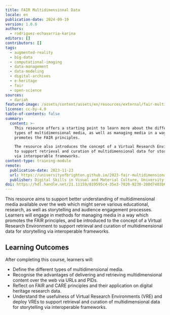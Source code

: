 ```yaml
---
title: FAIR Multidimensional Data
locale: en
publication-date: 2024-09-19
version: 1.0.0
authors:
  - rodriguez-echavarria-karina
editors: []
contributors: []
tags:
  - augmented-reality
  - big-data
  - computational-imaging
  - data-management
  - data-modeling
  - digital-archives
  - e-heritage
  - fair
  - open-science
sources:
  - dariah
featured-image: /assets/content/assets/en/resources/external/fair-multidimensional-data/featured-image.png
license: cc-by-4.0
table-of-contents: false
summary:
  content: >-
    This resource offers a starting point to learn more about the different
    types of multidimensional media, as well as managing media in a way which
    promotes the FAIR principles.

    The resource also introduces the concept of a Virtual Research Environment
    to support retrieval and curation of multidimensional data for storytelling
    via interoperable frameworks.
content-type: training-module
remote:
  publication-date: 2023-11-23
  url: https://universityofbrighton.github.io/2023-fair-multidimensional-media/
  publisher: Digital Skills in Visual and Material Culture, University of Brighton
doi: https://hdl.handle.net/21.11159/019595c4-35e3-7020-8230-280d7403b698
---
```

This resource aims to support better understanding of multidimensional media available over the web which might serve various educational, research, as well as storytelling and audience engagement processes.  Learners will engage in methods for managing media in a way which promotes the FAIR principles, and be introduced to the concept of a Virtual Research Environment to support retrieval and curation of multidimensional data for storytelling via interoperable frameworks.

## **Learning Outcomes**

After completing this course, learners will:

* Define the different types of multidimensional media.
* Recognise the advantages of delivering and retrieving multidimensional content over the web via URLs and PIDs.
* Reflect on FAIR and CARE principles and their application on digital heritage research data.
* Understand the usefulness of Virtual Research Environments (VRE) and deploy VREs to support retrieval and curation of multidimensional data for storytelling via interoperable frameworks.

<ExternalResource title="Interested in learning more?" subtitle="Check out the tutorial FAIR Multidimensional Data" url="https://universityofbrighton.github.io/2023-fair-multidimensional-media/" />

